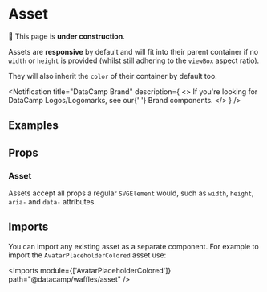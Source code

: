 


# Asset

🚧 This page is **under construction**.

Assets are **responsive** by default and will fit into their parent container if no `width` or `height` is provided (whilst still adhering to the `viewBox` aspect ratio).

They will also inherit the `color` of their container by default too.

<Notification
  title="DataCamp Brand"
  description={
    <>
      If you're looking for DataCamp Logos/Logomarks, see our{' '}
      <Link href="../brand">Brand</Link> components.
    </>
  }
/>

<AllAssetTypes />

## Examples

<Example title="Basic Usage" path="asset/basic-usage">
  <BasicUsage />
</Example>

<Example title="Custom Size and Color" path="asset/custom-size-color">
  <CustomSizeColor />
</Example>

## Props

### Asset

Assets accept all props a regular `SVGElement` would, such as `width`, `height`, `aria-` and `data-` attributes.

## Imports

You can import any existing asset as a separate component. For example to import the `AvatarPlaceholderColored` asset use:

<Imports module={['AvatarPlaceholderColored']} path="@datacamp/waffles/asset" />
